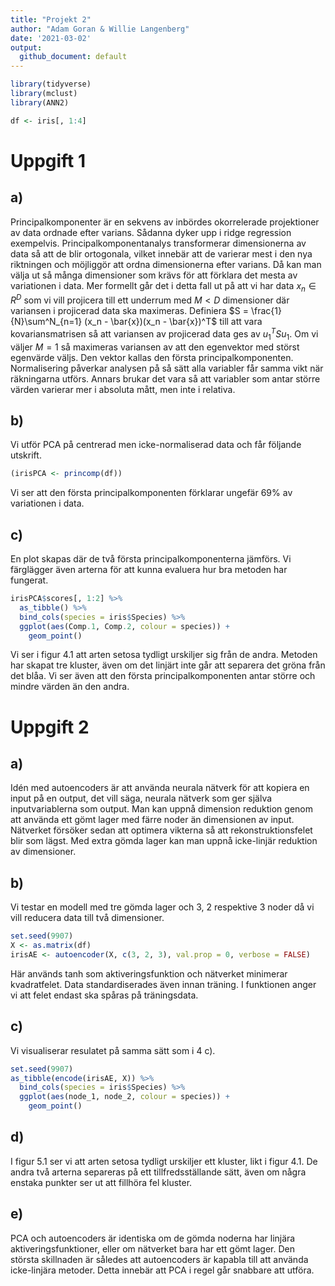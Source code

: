 ---
title: "Projekt 2"
author: "Adam Goran & Willie Langenberg"
date: '2021-03-02'
output: 
  github_document: default
---



```{r, include=FALSE}
library(tidyverse)
library(mclust)
library(ANN2)
```

```{r}
df <- iris[, 1:4]
```


# Uppgift 1
## a)
Principalkomponenter är en sekvens av inbördes okorrelerade projektioner av data ordnade efter varians. Sådanna dyker upp i ridge regression exempelvis. Principalkomponentanalys transformerar dimensionerna av data så att de blir ortogonala, vilket innebär att de varierar mest i den nya riktningen och möjliggör att ordna dimensionerna efter varians. Då kan man välja ut så många dimensioner som krävs för att förklara det mesta av variationen i data. Mer formellt går det i detta fall ut på att vi har data $x_n \in R^D$ som vi vill projicera till ett underrum med $M < D$ dimensioner där variansen i projicerad data ska maximeras. Definiera $S = \frac{1}{N}\sum^N_{n=1} (x_n - \bar{x})(x_n - \bar{x})^T$ till att vara kovariansmatrisen så att variansen av projicerad data ges av $u_1^TSu_1$. Om vi väljer $M=1$ så maximeras variansen av att den egenvektor med störst egenvärde väljs. Den vektor kallas den första principalkomponenten. Normalisering påverkar analysen på så sätt alla variabler får samma vikt när räkningarna utförs. Annars brukar det vara så att variabler som antar större värden varierar mer i absoluta mått, men inte i relativa.

## b)

Vi utför PCA på centrerad men icke-normaliserad data och får följande utskrift. 

```{r}
(irisPCA <- princomp(df))
```

Vi ser att den första principalkomponenten förklarar ungefär 69% av variationen i data. 

## c)

En plot skapas där de två första principalkomponenterna jämförs. Vi färglägger även arterna för att kunna evaluera hur bra metoden har fungerat.

```{r, fig.cap="Figur 4.1: De två första principalkomponenterna plottade mot varandra"}
irisPCA$scores[, 1:2] %>%
  as_tibble() %>%
  bind_cols(species = iris$Species) %>%
  ggplot(aes(Comp.1, Comp.2, colour = species)) +
    geom_point() 
```

Vi ser i figur 4.1 att arten setosa tydligt urskiljer sig från de andra. Metoden har skapat tre kluster, även om det linjärt inte går att separera det gröna från det blåa. Vi ser även att den första principalkomponenten antar större och mindre värden än den andra. 

# Uppgift 2

## a)

Idén med autoencoders är att använda neurala nätverk för att kopiera en input på en output, det vill säga, neurala nätverk som ger själva inputvariablerna som output. Man kan uppnå dimension reduktion genom att använda ett gömt lager med färre noder än dimensionen av input. Nätverket försöker sedan att optimera vikterna så att rekonstruktionsfelet blir som lägst. Med extra gömda lager kan man uppnå icke-linjär reduktion av dimensioner. 

## b)

Vi testar en modell med tre gömda lager och 3, 2 respektive 3 noder då vi vill reducera data till två dimensioner. 

```{r}
set.seed(9907)
X <- as.matrix(df)
irisAE <- autoencoder(X, c(3, 2, 3), val.prop = 0, verbose = FALSE)
```

Här används tanh som aktiveringsfunktion och nätverket minimerar kvadratfelet. Data standardiserades även innan träning. I funktionen anger vi att felet endast ska spåras på träningsdata. 

## c)

Vi visualiserar resulatet på samma sätt som i 4 c). 

```{r, fig.cap="Figur 5.1: Visualisering av data i två dimensioner efter användning av autoencoder."}
set.seed(9907)
as_tibble(encode(irisAE, X)) %>%
  bind_cols(species = iris$Species) %>%
  ggplot(aes(node_1, node_2, colour = species)) +
    geom_point()
```

## d)

I figur 5.1 ser vi att arten setosa tydligt urskiljer ett kluster, likt i figur 4.1. De andra två arterna separeras på ett tillfredsställande sätt, även om några enstaka punkter ser ut att fillhöra fel kluster. 

## e)

PCA och autoencoders är identiska om de gömda noderna har linjära aktiveringsfunktioner, eller om nätverket bara har ett gömt lager. Den största skillnaden är således att autoencoders är kapabla till att använda icke-linjära metoder. Detta innebär att PCA i regel går snabbare att utföra. 









